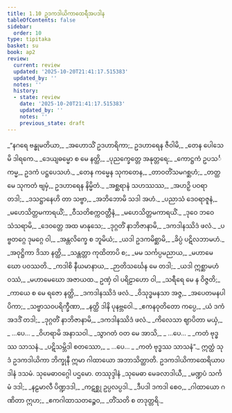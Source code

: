 ```yaml
---
title: 1.10 ဥဒကဒါယိကာထေရီအပဒါန
tableOfContents: false
sidebar:
  order: 10
type: tipitaka
basket: su
book: ap2
review:
  current: review
  updated: '2025-10-20T21:41:17.515383'
  updated_by: ''
  notes: ''
  history:
  - state: review
    date: '2025-10-20T21:41:17.515383'
    updated_by: ''
    notes: ''
    previous_state: draft
---
```



<DynamicBreadcrumb />


<ReviewStatus review={frontmatter.review} showDetails={true} />

<HypothesisAnnotation frontmatter={frontmatter} />

<Division number="116" book="ap2" e="ch" v="20" p="11">

<Paragraph number="136" type="verses" book="ap2">
_“နဂရေ ဗန္ဓုမတိယာ,_  
_အဟောသိံ ဥဒဟာရိကာ;_  
ဥဒဟာရေန ဇီဝါမိ,_  
_တေန ပေါသေမိ ဒါရကေ._  

</Paragraph>

</Division>
<Division number="117" book="ap2" e="ch" v="20" p="11">

<Paragraph number="137" type="verses" book="ap2">
_ဒေယျဓမ္မော စ မေ နတ္ထိ,_  
_ပုညက္ခေတ္တေ အနုတ္တရေ;_  
_ကောဋ္ဌကံ ဥပသင်္ကမ္မ,_  
ဥဒကံ ပဋ္ဌပေသဟံ._  

</Paragraph>

</Division>
<Division number="118" book="ap2" e="ch" v="20" p="11">

<Paragraph number="138" type="verses" book="ap2">
_တေန ကမ္မေန သုကတေန,_  
_တာဝတိံသမဂစ္ဆဟံ;_  
_တတ္ထ မေ သုကတံ ဗျမှံ,_  
ဥဒဟာရေန နိမ္မိတံ._  

</Paragraph>

</Division>
<Division number="119" book="ap2" e="ch" v="20" p="11">

<Paragraph number="139" type="verses" book="ap2">
_အစ္ဆရာနံ သဟဿဿ,_  
_အဟဉှိ ပဝရာ တဒါ;_  
_ဒသဋ္ဌာနေဟိ တာ သဗ္ဗာ,_  
_အဘိဘောမိ သဒါ အဟံ._  

</Paragraph>

</Division>
<Division number="120" book="ap2" e="ch" v="20" p="11">

<Paragraph number="140" type="verses" book="ap2">
_ပညာသံ ဒေဝရာဇူနံ,_  
_မဟေသိတ္တမကာရယိံ;_  
_ဝီသတိစက္ကဝတ္တီနံ,_  
_မဟေသိတ္တမကာရယိံ._  

</Paragraph>

</Division>
<Division number="121" book="ap2" e="ch" v="20" p="11">

<Paragraph number="141" type="verses" book="ap2">
_ဒုဝေ ဘဝေ သံသရာမိ,_  
_ဒေဝတ္တေ အထ မာနုသေ;_  
_ဒုဂ္ဂတိံ နာဘိဇာနာမိ,_  
_ဒကဒါနဿိဒံ ဖလံ._  

</Paragraph>

</Division>
<Division number="122" book="ap2" e="ch" v="20" p="11">

<Paragraph number="142" type="verses" book="ap2">
_ပဗ္ဗတဂ္ဂေ ဒုမဂ္ဂေ ဝါ,_  
_အန္တလိက္ခေ စ ဘူမိယံ;_  
_ယဒါ ဥဒကမိစ္ဆာမိ,_  
_ခိပ္ပံ ပဋိလဘာမဟံ._  

</Paragraph>

</Division>
<Division number="123" book="ap2" e="ch" v="20" p="12">

<Paragraph number="143" type="verses" book="ap2">
_အဝုဋ္ဌိကာ ဒိသာ နတ္ထိ,_  
_သန္တတ္တာ ကုထိတာပိ စ;_  
_မမ သင်္ကပ္ပမညာယ,_  
_မဟာမေဃော ပဝဿတိ._  

</Paragraph>

</Division>
<Division number="124" book="ap2" e="ch" v="20" p="12">

<Paragraph number="144" type="verses" book="ap2">
_ကဒါစိ နီယမာနာယ,_  
_ဉာတိသင်္ဃေန မေ တဒါ;_  
_ယဒါ ဣစ္ဆာမဟံ ဝဿံ,_  
_မဟာမေဃော အဇာယထ._  

</Paragraph>

</Division>
<Division number="125" book="ap2" e="ch" v="20" p="12">

<Paragraph number="145" type="verses" book="ap2">
ဥဏှံ ဝါ ပရိဠာဟော ဝါ,_  
_သရီရေ မေ န ဝိဇ္ဇတိ;_  
_ကာယေ စ မေ ရဇော နတ္ထိ,_  
_ဒကဒါနဿိဒံ ဖလံ._  

</Paragraph>

</Division>
<Division number="126" book="ap2" e="ch" v="20" p="12">

<Paragraph number="146" type="verses" book="ap2">
_ဝိသုဒ္ဓမနသာ အဇ္ဇ,_  
_အပေတမနပါပိကာ;_  
_သဗ္ဗာသဝပရိက္ခီဏာ,_  
_နတ္ထိ ဒါနိ ပုနဗ္ဘဝေါ._  

</Paragraph>

</Division>
<Division number="127" book="ap2" e="ch" v="20" p="12">

<Paragraph number="147" type="verses" book="ap2">
_ဧကနဝုတိတော ကပ္ပေ,_  
_ယံ ဒကံ အဒဒိံ တဒါ;_  
_ဒုဂ္ဂတိံ နာဘိဇာနာမိ,_  
_ဒကဒါနဿိဒံ ဖလံ._  

</Paragraph>

</Division>
<Division number="128" book="ap2" e="ch" v="20" p="12">

<Paragraph number="148" type="verses" book="ap2">
_ကိလေသာ ဈာပိတာ မယှံ,_  
_ …ပေ… _  
_ဝိဟရာမိ အနာသဝါ._  

</Paragraph>

</Division>
<Division number="129" book="ap2" e="ch" v="20" p="12">

<Paragraph number="149" type="verses" book="ap2">
_သွာဂတံ ဝတ မေ အာသိ,_  
_ …ပေ… _  
_ကတံ ဗုဒ္ဓဿ သာသနံ._  

</Paragraph>

</Division>
<Division number="130" book="ap2" e="ch" v="20" p="12">

<Paragraph number="150" type="verses" book="ap2">
_ပဋိသမ္ဘိဒါ စတဿော,_  
_ …ပေ… _  
_ကတံ ဗုဒ္ဓဿ သာသနံ”._  

</Paragraph>

<Paragraph number="151" book="ap2">
ဣတ္ထံ သုဒံ ဥဒကဒါယိကာ ဘိက္ခုနီ ဣမာ ဂါထာယော အဘာသိတ္ထာတိ.

</Paragraph>
</Division>

<Paragraph number="152" type="center" book="ap2">
ဥဒကဒါယိကာထေရိယာပဒါနံ ဒသမံ.



</Paragraph>

<Paragraph number="153" type="center" book="ap2">
သုမေဓာဝဂ္ဂေါ ပဌမော.



</Paragraph>

<Paragraph number="154" type="center" book="ap2">
တဿုဒ္ဒါနံ


</Paragraph>

<Paragraph number="155" type="verses" book="ap2">
_သုမေဓာ မေခလာဒါယီ,_  
_မဏ္ဍပံ သင်္ကမံ ဒဒါ;_  
_နဠမာလီ ပိဏ္ဍဒဒါ,_  
_ကဋစ္ဆု ဥပ္ပလပ္ပဒါ._  

</Paragraph>

<Paragraph number="156" type="verses" book="ap2">
_ဒီပဒါ ဒကဒါ စေဝ,_  
_ဂါထာယော ဂဏိတာ ဣဟ;_  
_ဧကဂါထာသတဉ္စေဝ,_  
_တိံသတိ စ တဒုတ္တရိ._
</Paragraph>